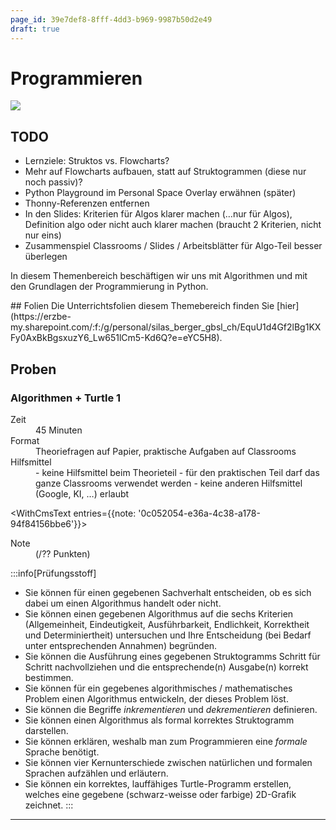 ```yaml
---
page_id: 39e7def8-8fff-4dd3-b969-9987b50d2e49
draft: true
---
```



# Programmieren
![](img/python-banner.jpg)

## TODO
- Lernziele: Struktos vs. Flowcharts?
- Mehr auf Flowcharts aufbauen, statt auf Struktogrammen (diese nur noch passiv)?
- Python Playground im Personal Space Overlay erwähnen (später)
- Thonny-Referenzen entfernen
- In den Slides: Kriterien für Algos klarer machen (…nur für Algos), Definition algo oder nicht auch klarer machen (braucht 2 Kriterien, nicht nur eins)
- Zusammenspiel Classrooms / Slides / Arbeitsblätter für Algo-Teil besser überlegen

In diesem Themenbereich beschäftigen wir uns mit Algorithmen und mit den Grundlagen der Programmierung in Python.

<Restricted id='ae2b1027-899d-4118-9d08-c98f4c7f9082'>
  ## Folien
  Die Unterrichtsfolien diesem Themebereich finden Sie [hier](https://erzbe-my.sharepoint.com/:f:/g/personal/silas_berger_gbsl_ch/EquU1d4Gf2lBg1KXFy0AxBkBgsxuzY6_Lw651lCm5-Kd6Q?e=eYC5H8).
</Restricted>

## Proben
### Algorithmen + Turtle 1
<DefinitionList>
  <dt>Zeit</dt>
  <dd>45 Minuten</dd>

  <dt>Format</dt>
  <dd>Theoriefragen auf Papier, praktische Aufgaben auf Classrooms</dd> 
  
  <dt>Hilfsmittel</dt>
  <dd>
    - keine Hilfsmittel beim Theorieteil
    - für den praktischen Teil darf das ganze Classrooms verwendet werden
    - keine anderen Hilfsmittel (Google, KI, …) erlaubt
  </dd>

  <WithCmsText entries={{note: '0c052054-e36a-4c38-a178-94f84156bbe6'}}>
    <dt>Note</dt>
    <dd>__<CmsText name="note" />__ (<CmsText name="punkte" />/?? Punkten)</dd>
  </WithCmsText>
</DefinitionList>

:::info[Prüfungsstoff]
- Sie können für einen gegebenen Sachverhalt entscheiden, ob es sich dabei um einen Algorithmus handelt oder nicht.
- Sie können einen gegebenen Algorithmus auf die sechs Kriterien (Allgemeinheit, Eindeutigkeit, Ausführbarkeit, Endlichkeit, Korrektheit und Determiniertheit) untersuchen und Ihre Entscheidung (bei Bedarf unter entsprechenden Annahmen) begründen.
- Sie können die Ausführung eines gegebenen Struktogramms Schritt für Schritt nachvollziehen und die entsprechende(n) Ausgabe(n) korrekt bestimmen.
- Sie können für ein gegebenes algorithmisches / mathematisches Problem einen Algorithmus entwickeln, der dieses Problem löst.
- Sie können die Begriffe _inkrementieren_ und _dekrementieren_ definieren.
- Sie können einen Algorithmus als formal korrektes Struktogramm darstellen.
- Sie können erklären, weshalb man zum Programmieren eine _formale_ Sprache benötigt.
- Sie können vier Kernunterschiede zwischen natürlichen und formalen Sprachen aufzählen und erläutern.
- Sie können ein korrektes, lauffähiges Turtle-Programm erstellen, welches eine gegebene (schwarz-weisse oder farbige) 2D-Grafik zeichnet.
:::

---
